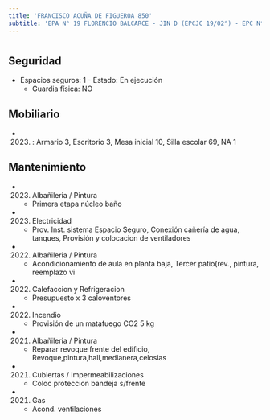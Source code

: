 ```yaml
---
title: 'FRANCISCO ACUÑA DE FIGUEROA 850'
subtitle: 'EPA N° 19 FLORENCIO BALCARCE - JIN D (EPCJC 19/02°) - EPC N° 19 FLORENCIO BALCARCE'
---
```


#


## Seguridad

*  Espacios seguros: 1 - Estado: En ejecución 
    + Guardia física: NO





## Mobiliario

*  (2023) : Armario 3, Escritorio 3, Mesa inicial 10, Silla escolar 69, NA 1 





## Mantenimiento

*  (2023) Albañileria / Pintura 
    + Primera etapa núcleo baño

*  (2023) Electricidad 
    + Prov. Inst. sistema Espacio Seguro, Conexión cañería de agua, tanques, Provisión y colocacion de ventiladores

*  (2022) Albañileria / Pintura 
    + Acondicionamiento de aula en planta baja, Tercer patio(rev., pintura, reemplazo vi

*  (2022) Calefaccion y Refrigeracion 
    + Presupuesto x 3 caloventores

*  (2022) Incendio 
    + Provisión de un matafuego CO2 5 kg

*  (2021) Albañileria / Pintura 
    + Reparar revoque frente del edificio, Revoque,pintura,hall,medianera,celosias

*  (2021) Cubiertas / Impermeabilizaciones 
    + Coloc proteccion bandeja s/frente

*  (2021) Gas 
    + Acond. ventilaciones



